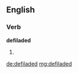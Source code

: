 ==English==

===Verb===
'''defiladed'''

# {{past of|[[defilade]]}}

[[de:defiladed]]
[[mg:defiladed]]